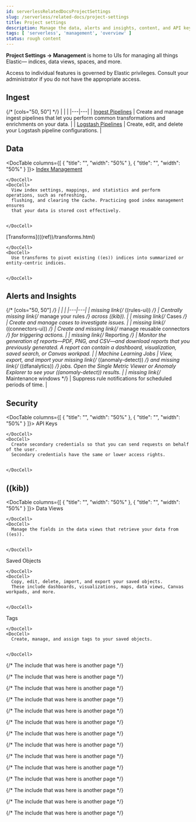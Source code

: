 ```yaml
---
id: serverlessRelatedDocsProjectSettings
slug: /serverless/related-docs/project-settings
title: Project settings
description: Manage the data, alerts and insights, content, and API keys for your project from a central location in Elastic.
tags: [ 'serverless', 'management', 'overview' ]
status: rough content
---
```



<RoughContent />

<div id="management"></div>

**Project Settings -> Management** is home to UIs for managing all things Elastic&mdash;
indices, data views, spaces, and more.

Access to individual features is governed by Elastic privileges.
Consult your administrator if you do not have the appropriate access.

<div id="manage-ingest"></div>

## Ingest

{/* [cols="50, 50"] */}
|  |  |
|---|---|
| [Ingest Pipelines](((ref))/ingest.html) | Create and manage ingest pipelines that let you perform common transformations and enrichments on your data. |
| [Logstash Pipelines](((logstash-ref))/logstash-centralized-pipeline-management.html) | Create, edit, and delete your Logstash pipeline configurations. |

<div id="manage-data"></div>

## Data

<DocTable columns={[
  {
    "title": "",
    "width": "50%"
  },
  {
    "title": "",
    "width": "50%"
  }
]}>
  <DocRow>
    <DocCell>
      [Index Management](((ref))/index-mgmt.html)
      
    </DocCell>
    <DocCell>
      View index settings, mappings, and statistics and perform operations, such as refreshing,
      flushing, and clearing the cache. Practicing good index management ensures
      that your data is stored cost effectively.
      
      
    </DocCell>
  </DocRow> 
  <DocRow>
    <DocCell>
      [Transforms](((ref))/transforms.html)
      
    </DocCell>
    <DocCell>
      Use transforms to pivot existing ((es)) indices into summarized or entity-centric indices.
      
      
    </DocCell>
  </DocRow>

</DocTable>

<div id="manage-alerts-insights"></div>

## Alerts and Insights

{/* [cols="50, 50"] */}
|  |  |
|---|---|
| <DocBadge><DocIcon size="s" type="unlink" title="missing link"/> missing link</DocBadge>{/*  <DocLink id="enKibanaAlertingGettingStarted">((rules-ui))</DocLink> */} | Centrally <DocBadge><DocIcon size="s" type="unlink" title="missing link"/> missing link</DocBadge>{/*  <DocLink id="enKibanaCreateAndManageRules">manage your rules</DocLink> */} across ((kib)). |
| <DocBadge><DocIcon size="s" type="unlink" title="missing link"/> missing link</DocBadge>{/*  <DocLink id="enKibanaCases">Cases</DocLink> */} | Create and manage cases to investigate issues. |
| <DocBadge><DocIcon size="s" type="unlink" title="missing link"/> missing link</DocBadge>{/*  <DocLink id="enKibanaActionTypes">((connectors-ui))</DocLink> */} | Create and <DocBadge><DocIcon size="s" type="unlink" title="missing link"/> missing link</DocBadge>{/*  <DocLink id="enKibanaActionTypes" section="managing-connectors">manage reusable connectors</DocLink> */} for triggering actions. |
| <DocBadge><DocIcon size="s" type="unlink" title="missing link"/> missing link</DocBadge>{/*  <DocLink id="enKibanaReportingGettingStarted">Reporting</DocLink> */} | Monitor the generation of reports&mdash;PDF, PNG, and CSV&mdash;and download reports that you previously generated. A report can contain a dashboard, visualization, saved search, or Canvas workpad. |
| Machine Learning Jobs | View, export, and import your <DocBadge><DocIcon size="s" type="unlink" title="missing link"/> missing link</DocBadge>{/*  <DocLink id="enKibanaXpackMlAnomalies">((anomaly-detect))</DocLink> */} and <DocBadge><DocIcon size="s" type="unlink" title="missing link"/> missing link</DocBadge>{/*  <DocLink id="enKibanaXpackMlDfanalytics">((dfanalytics))</DocLink> */} jobs. Open the Single Metric Viewer or Anomaly Explorer to see your ((anomaly-detect)) results. |
| <DocBadge><DocIcon size="s" type="unlink" title="missing link"/> missing link</DocBadge>{/*  <DocLink id="enKibanaMaintenanceWindows">Maintenance windows</DocLink> */} | Suppress rule notifications for scheduled periods of time. |

<div id="manage-security"></div>

## Security

<DocTable columns={[
  {
    "title": "",
    "width": "50%"
  },
  {
    "title": "",
    "width": "50%"
  }
]}>
  <DocRow>
    <DocCell>
      <DocLink id="serverlessRelatedDocsApiKeys">API Keys</DocLink>
      
    </DocCell>
    <DocCell>
      Create secondary credentials so that you can send requests on behalf of the user.
      Secondary credentials have the same or lower access rights.
      
      
    </DocCell>
  </DocRow>
</DocTable>

<div id="manage-kibana"></div>

## ((kib))

<DocTable columns={[
  {
    "title": "",
    "width": "50%"
  },
  {
    "title": "",
    "width": "50%"
  }
]}>
  <DocRow>
    <DocCell>
      <DocLink id="serverlessRelatedDocsDataViews">Data Views</DocLink>
      
    </DocCell>
    <DocCell>
      Manage the fields in the data views that retrieve your data from ((es)).
      
      
    </DocCell>
  </DocRow>
  <DocRow>
    <DocCell>
      <DocLink id="serverlessRelatedDocsSavedObjects">Saved Objects</DocLink>
      
    </DocCell>
    <DocCell>
      Copy, edit, delete, import, and export your saved objects.
      These include dashboards, visualizations, maps, data views, Canvas workpads, and more.
      
      
    </DocCell>
  </DocRow>
  <DocRow>
    <DocCell>
      <DocLink id="serverlessRelatedDocsTags">Tags</DocLink>
      
    </DocCell>
    <DocCell>
      Create, manage, and assign tags to your saved objects.
      
      
    </DocCell>
  </DocRow>
</DocTable>

<div id="manage-stack"></div>

{/* The include that was here is another page */}

{/* The include that was here is another page */}

{/* The include that was here is another page */}

{/* The include that was here is another page */}

{/* The include that was here is another page */}

{/* The include that was here is another page */}

{/* The include that was here is another page */}

{/* The include that was here is another page */}

{/* The include that was here is another page */}

{/* The include that was here is another page */}

{/* The include that was here is another page */}

{/* The include that was here is another page */}

{/* The include that was here is another page */}

{/* The include that was here is another page */}

